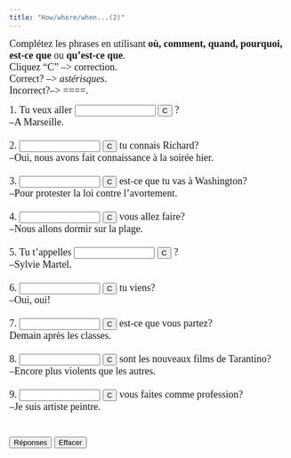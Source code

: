 ```yaml
---
title: "How/where/when...(2)"
---
```

<p align=left><font face="Garamond" size="4">Complétez les phrases en utilisant 
        <strong>où, comment, quand, pourquoi, est-ce que</strong> ou <strong>qu'est-ce que</strong>. 
        <br>
        Cliquez "C" --&gt; correction.<br>
        Correct? --&gt; *astérisques*. <br>
        Incorrect?--&gt; ====.<br>
        </font></p>

<form action="" method=post>
   <font face="Garamond" size="4"> 1. Tu veux aller 
   <input size=15 name=item1>
   <input onClick="dasher(form.item1, 'où')" type=button value=C name=Button>
   ?<br>
   --A Marseille.<br>
   <br>
   2. 
   <input size=15 name=item2>
   <input onClick="dasher(form.item2, 'Est-ce que')" type=button value=C name=Button>
   tu connais Richard?<br>
   --Oui, nous avons fait connaissance à la soirée hier.<br>
   <br>
   3. 
   <input size=15 name=item3>
   <input onClick="dasher(form.item3, 'Pourquoi')" type=button value=C name=Button>
   est-ce que tu vas à Washington?<br>
   --Pour protester la loi contre l'avortement.<br>
   <br>
   4. 
   <input size=15 name=item4>
   <input onClick="dasher(form.item4, 'Qu\'est-ce que')" type=button value=C name=Button>
   vous allez faire? <br>
   --Nous allons dormir sur la plage.<br>
   <br>
   5. Tu t'appelles 
   <input size=15 name=item5>
   <input onClick="dasher(form.item5, 'comment')" type=button value=C name=Button>
   ?<br>
   --Sylvie Martel.<br>
   <br>
   6. 
   <input size=15 name=item6>
   <input onClick="dasher(form.item6, 'Est-ce que')" type=button value=C name=Button>
   tu viens?<br>
   --Oui, oui!<br>
   <br>
   7. 
   <input size=15 name=item7>
   <input onClick="dasher(form.item7, 'Quand')" type=button value=C name=Button>
   est-ce que vous partez?<br>
   Demain après les classes.<br>
   <br>
   8. 
   <input 
      size=15 name=item8>
   <input onClick="dasher(form.item8, 'Comment')" type=button value=C name=Button>
   sont les nouveaux films de Tarantino?<br>
   --Encore plus violents que les autres.<br>
   <br>
   9. 
   <input size=15 name=item9>
   <input onClick="dasher(form.item9, 'Qu\'est-ce que')" type=button value=C name=Button>
   vous faites comme profession?<br>
   --Je suis artiste peintre. <br>
   <br>
   <br>
   <input onClick="form.item1.value='où';form.item2.value='Est-ce que';form.item3.value='Pourquoi';form.item4.value='Qu\'est-ce que';form.item5.value='comment';form.item6.value='Est-ce que';form.item7.value='Quand';form.item8.value='Comment';form.item9.value='Qu\'est-ce que';" type=button value="Réponses" name=Button>
   <input onClick="form.item1.value='';form.item2.value='';form.item3.value='';form.item4.value='';form.item5.value='';form.item6.value='';form.item7.value='';form.item8.value='';form.item9.value='';" type=button value="Effacer" name=Button>
   </font> 
</form>

<SCRIPT Language="JavaScript">
//  This code is based on George Mitrevski's original CLOZE code.  
//  Dennie Hoopingarner modified it to provide more detailed feedback about the user's responses, 
//  in a manner similar to the Dasher program.
//  You are welcome to use and modify this code, but please give credit where credit is due. 
//  Dennie Hoopingarner, Michigan State University  hooping4@msu.edu
//  Content by: Alison Murray Levine, University of Virginia, alevine@virginia.edu, 
function dasher(Student, Correct) {
var studentAnswer = Student.value;
var correctAnswer = Correct;
result = ""
for (var c = 0; c< correctAnswer.length; c ++) {
	var CorrectX = correctAnswer.charAt(c);
	var StudentX = studentAnswer.charAt(c);
	if (CorrectX == StudentX) {
	result = result + CorrectX;
	}
	else {
	result = result +  "=";
	}
}
Student.value = result;
    if (studentAnswer == correctAnswer){
    Student.value = "*" + studentAnswer + "*";
    }
}

<!-- done hiding --></SCRIPT>
